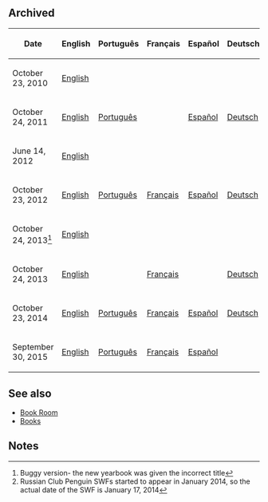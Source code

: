 {{CPW|Library|Biblioteca}}

== Archived ==
{|class="wikitable centertable"
!Date!!English!!Português!!Français!!Español!!Deutsch!!Русский
|-
|October 23, 2010||[[Media:ENFormsLibrary-2010.swf|English]]||{{n/a}}||{{n/a}}||{{n/a}}||{{n/a}}||{{n/a}}
|-
|October 24, 2011||[[Media:LibraryOctober2011.swf|English]]||[[Media:LibraryJune2012PT.swf|Português]]||{{n/a}}||[[Media:LibraryJune2012ES.swf|Español]]||[[Media:LibraryJune2012DE.swf|Deutsch]]||{{n/a}}
|-
|June 14, 2012||[[Media:LibraryJune2012.swf|English]]||{{n/a}}||{{n/a}}||{{n/a}}||{{n/a}}||{{n/a}}
|-
|October 23, 2012||[[Media:LibraryOct2012.swf|English]]||[[Media:PTLibraryOct2012.swf|Português]]||[[Media:FRLibraryOct2012.swf|Français]]||[[Media:ESLibraryOct2012.swf|Español]]||[[Media:DELibraryOct2012.swf|Deutsch]]||{{n/a}}
|-
|October 24, 2013<ref>Buggy version- the new yearbook was given the incorrect title</ref>||[[Media:ENFormsLibrary-Error2013.swf|English]]||{{n/a}}||{{n/a}}||{{n/a}}||{{n/a}}||{{n/a}}
|-
|October 24, 2013||[[Media:ENFormsLibrary-2013.swf|English]]||{{n/a}}||[[Media:LibraryOctober2013FR.swf|Français]]||{{n/a}}||[[Media:LibraryOctober2013DE.swf|Deutsch]]||[[Media:RUFormsLibrary-Jan2014.swf|Русский]] <ref>Russian Club Penguin SWFs started to appear in January 2014, so the actual date of the SWF is January 17, 2014</ref>
|-
|October 23, 2014||[[Media:ENLibraryOct2014.swf|English]]||[[Media:PTLibraryOct2014.swf|Português]]||[[Media:FRLibraryOct2014.swf|Français]]||[[Media:ESLibraryOct2014.swf|Español]]||[[Media:DELibraryOct2014.swf|Deutsch]]||[[Media:RULibraryOct2014.swf|Русский]]
|-
|September 30, 2015||[[Media:ENLibrarySep2015.swf|English]]||[[Media:PTLibrarySep2015.swf|Português]]||[[Media:FRLibrarySep2015.swf|Français]]||[[Media:ESLibrarySep2015.swf|Español]]||{{n/a}}||{{n/a}}
|}

== See also ==
* [[Book Room]]
* [[Books]]

== Notes ==
<references />